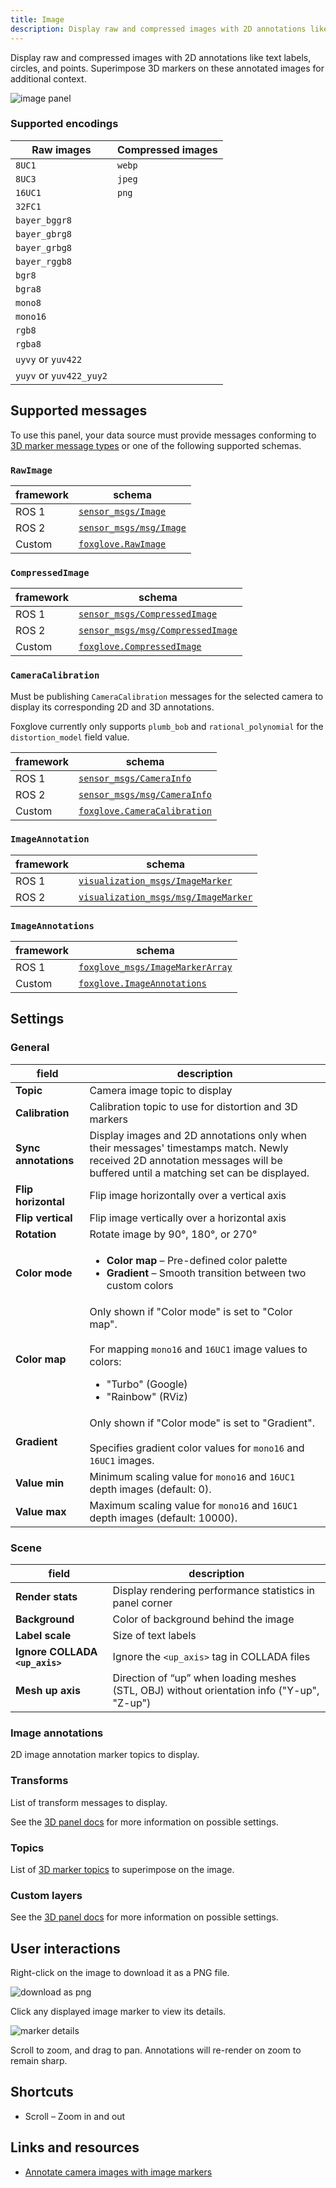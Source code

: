 ```yaml
---
title: Image
description: Display raw and compressed images with 2D annotations like text labels, circles, and points. Superimpose 3D markers on these annotated images for additional context.
---
```


Display raw and compressed images with 2D annotations like text labels, circles, and points. Superimpose 3D markers on these annotated images for additional context.

![image panel](/img/docs/visualization/panels/image/panel.jpeg)

### Supported encodings

| Raw images              | Compressed images |
| ----------------------- | ----------------- |
| `8UC1`                  | `webp`            |
| `8UC3`                  | `jpeg`            |
| `16UC1`                 | `png`             |
| `32FC1`                 |                   |
| `bayer_bggr8`           |                   |
| `bayer_gbrg8`           |                   |
| `bayer_grbg8`           |                   |
| `bayer_rggb8`           |                   |
| `bgr8`                  |                   |
| `bgra8`                 |                   |
| `mono8`                 |                   |
| `mono16`                |                   |
| `rgb8`                  |                   |
| `rgba8`                 |                   |
| `uyvy` or `yuv422`      |                   |
| `yuyv` or `yuv422_yuy2` |                   |

## Supported messages

To use this panel, your data source must provide messages conforming to [3D marker message types](/docs/visualization/panels/3d#message-schemas) or one of the following supported schemas.

### `RawImage`

| framework | schema                                                                                                     |
| --------- | ---------------------------------------------------------------------------------------------------------- |
| ROS 1     | [`sensor_msgs/Image`](https://docs.ros.org/en/noetic/api/sensor_msgs/html/msg/Image.html)                  |
| ROS 2     | [`sensor_msgs/msg/Image`](https://github.com/ros2/common_interfaces/blob/master/sensor_msgs/msg/Image.msg) |
| Custom    | [`foxglove.RawImage`](/docs/visualization/message-schemas/raw-image)                                                     |

### `CompressedImage`

| framework | schema                                                                                                                         |
| --------- | ------------------------------------------------------------------------------------------------------------------------------ |
| ROS 1     | [`sensor_msgs/CompressedImage`](https://docs.ros.org/en/api/sensor_msgs/html/msg/CompressedImage.html)                         |
| ROS 2     | [`sensor_msgs/msg/CompressedImage`](https://github.com/ros2/common_interfaces/blob/master/sensor_msgs/msg/CompressedImage.msg) |
| Custom    | [`foxglove.CompressedImage`](/docs/visualization/message-schemas/compressed-image)                                                           |

### `CameraCalibration`

Must be publishing `CameraCalibration` messages for the selected camera to display its corresponding 2D and 3D annotations.

Foxglove currently only supports `plumb_bob` and `rational_polynomial` for the `distortion_model` field value.

| framework | schema                                                                                                               |
| --------- | -------------------------------------------------------------------------------------------------------------------- |
| ROS 1     | [`sensor_msgs/CameraInfo`](https://docs.ros.org/en/noetic/api/sensor_msgs/html/msg/CameraInfo.html)                  |
| ROS 2     | [`sensor_msgs/msg/CameraInfo`](https://github.com/ros2/common_interfaces/blob/master/sensor_msgs/msg/CameraInfo.msg) |
| Custom    | [`foxglove.CameraCalibration`](/docs/visualization/message-schemas/camera-calibration)                                             |

### `ImageAnnotation`

| framework | schema                                                                                                                               |
| --------- | ------------------------------------------------------------------------------------------------------------------------------------ |
| ROS 1     | [`visualization_msgs/ImageMarker`](http://docs.ros.org/en/noetic/api/visualization_msgs/html/msg/ImageMarker.html)                   |
| ROS 2     | [`visualization_msgs/msg/ImageMarker`](https://github.com/ros2/common_interfaces/blob/master/visualization_msgs/msg/ImageMarker.msg) |

### `ImageAnnotations`

| framework | schema                                                                                                               |
| --------- | -------------------------------------------------------------------------------------------------------------------- |
| ROS 1     | [`foxglove_msgs/ImageMarkerArray`](https://github.com/foxglove/ros_foxglove_msgs/blob/main/msg/ImageMarkerArray.msg) |
| Custom    | [`foxglove.ImageAnnotations`](/docs/visualization/message-schemas/image-annotations)                                               |

## Settings

### General

| field                | description                                                                                                                                                                    |
| -------------------- | ------------------------------------------------------------------------------------------------------------------------------------------------------------------------------ |
| **Topic**            | Camera image topic to display                                                                                                                                                  |
| **Calibration**      | Calibration topic to use for distortion and 3D markers                                                                                                                         |
| **Sync annotations** | Display images and 2D annotations only when their messages' timestamps match. Newly received 2D annotation messages will be buffered until a matching set can be displayed.    |
| **Flip horizontal**  | Flip image horizontally over a vertical axis                                                                                                                                   |
| **Flip vertical**    | Flip image vertically over a horizontal axis                                                                                                                                   |
| **Rotation**         | Rotate image by 90°, 180°, or 270°                                                                                                                                             |
| **Color mode**       | <ul><li><b>Color map</b> – Pre-defined color palette</li><li><b>Gradient</b> – Smooth transition between two custom colors</li></ul>                                           |
| **Color map**        | Only shown if "Color mode" is set to "Color map".<br/><br/>For mapping `mono16` and `16UC1` image values to colors:<ul><li>"Turbo" (Google)</li><li>"Rainbow" (RViz)</li></ul> |
| **Gradient**         | Only shown if "Color mode" is set to "Gradient".<br/><br/>Specifies gradient color values for `mono16` and `16UC1` images.                                                     |
| **Value min**        | Minimum scaling value for `mono16` and `16UC1` depth images (default: 0).                                                                                                      |
| **Value max**        | Maximum scaling value for `mono16` and `16UC1` depth images (default: 10000).                                                                                                  |

### Scene

| field                          | description                                                                                |
| ------------------------------ | ------------------------------------------------------------------------------------------ |
| **Render stats**               | Display rendering performance statistics in panel corner                                   |
| **Background**                 | Color of background behind the image                                                       |
| **Label scale**                | Size of text labels                                                                        |
| **Ignore COLLADA `<up_axis>`** | Ignore the `<up_axis>` tag in COLLADA files                                                |
| **Mesh up axis**               | Direction of “up” when loading meshes (STL, OBJ) without orientation info ("Y-up", "Z-up") |

### Image annotations

2D image annotation marker topics to display.

### Transforms

List of transform messages to display.

See the [3D panel docs](/docs/visualization/panels/3d#transforms-2) for more information on possible settings.

### Topics

List of [3D marker topics](/docs/visualization/panels/3d#topics) to superimpose on the image.

### Custom layers

See the [3D panel docs](/docs/visualization/panels/3d#custom-layers) for more information on possible settings.

## User interactions

Right-click on the image to download it as a PNG file.

![download as png](/img/docs/visualization/panels/image/download.webp)

Click any displayed image marker to view its details.

![marker details](/img/docs/visualization/panels/image/marker-details.webp)

Scroll to zoom, and drag to pan. Annotations will re-render on zoom to remain sharp.

## Shortcuts

- Scroll – Zoom in and out

## Links and resources

- [Annotate camera images with image markers](/blog/annotate-your-robots-camera-images-with-image-markers)
